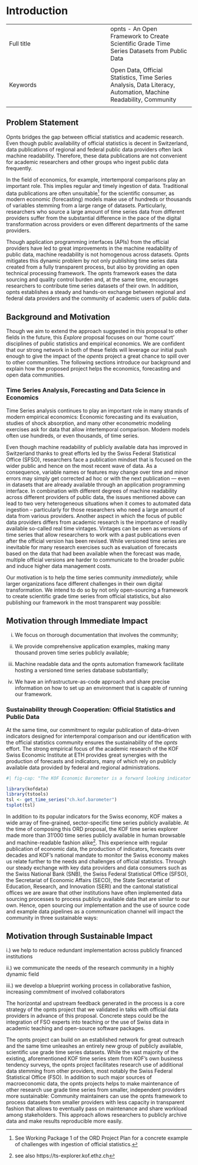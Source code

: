 # Introduction


|  |  |
|:-----|:----|
|   Full title  |  opnts - An Open Framework to Create Scientific Grade Time Series Datasets from Public Data
  |
|  Keywords |  Open Data, Official Statistics, Time Series Analysis, Data Literacy, Automation, Machine Readability, Community
 |


## Problem Statement

Opnts bridges the gap between official statistics and academic research. Even though public availability of official statistics is decent in Switzerland, data publications of regional and federal public data providers often lack machine readability. Therefore, these data publications are not convenient for academic researchers and other groups who ingest public data frequently.

In the field of economics, for example, intertemporal comparisons play an important role. This implies regular and timely ingestion of data.
Traditional data publications are often unsuitable^[See Working Package 1 of the ORD Project Plan for a concrete example of challenges with ingestion of official statistics.] for the scientific consumer, as modern economic (forecasting) models make use of hundreds or thousands of variables stemming from a large range of datasets.
Particularly, researchers who source a large amount of time series data from different providers suffer from the substantial difference in the pace of the digital transformation across providers or even different departments of the same providers. 
 
Though application programming interfaces (APIs) from the official providers have led to great improvements in the machine readability of public data, machine readability is not homogenous across datasets. Opnts mitigates this dynamic problem by not only publishing time series data created from a fully transparent process, but also by providing an open technical processing framework. The opnts framework eases the data sourcing and quality control burden and, at the same time, encourages researchers to contribute time series datasets of their own. In addition, opnts establishes a steady and hands-on exchange between regional and federal data providers and the community of academic users of public data.


## Background and Motivation

Though we aim to extend the approach suggested in this proposal to other fields in the future, this *Explore* proposal focuses on our 'home court' disciplines of public statistics and empirical economics.
We are confident that our strong network in both of these fields will leverage our initial push enough to give the impact of the *opents* project a great chance to spill over to other communities. 
The following sections introduce our background and explain how the proposed project helps the economics, forecasting and open data communities. 

### Time Series Analysis, Forecasting and Data Science in Economics {.unnumbered}

Time Series analysis continues to play an important role in many strands of modern empirical economics: 
Economic forecasting and its evaluation, studies of shock absorption, and many other econometric modeling exercises ask for data that allow intertemporal comparison. 
Modern models often use hundreds, or even thousands, of time series. 

Even though machine readability of publicly available data has improved in Switzerland thanks to great efforts led by the Swiss Federal Statistical Office (SFSO), researchers face a publication mindset that is focused on the wider public and hence on the most recent wave of data. 
As a consequence, variable names or features may change over time and minor errors may simply get corrected ad hoc or with the next publication — even in datasets that are already available through an application programming interface. 
In combination with different degrees of machine readability across different providers of public data, the issues mentioned above can lead to two very heterogeneous situations when it comes to automated data ingestion – particularly for those researchers who need a large amount of data from various providers. 
Another aspect in which the focus of public data providers differs from academic research is the importance of readily available so-called real time vintages. 
Vintages can be seen as versions of time series that allow researchers to work with a past publications even after the official version has been revised. 
While versioned time series are inevitable for many research exercises such as evaluation of forecasts based on the data that had been available when the forecast was made, multiple official versions are harder to communicate to the broader public and induce higher data management costs. 

Our motivation is to help the time series community *immediately,* while larger organizations face different challenges in their own digital transformation.
We intend to do so by not only open-sourcing a framework to create scientific grade time series from official statistics, but also publishing our framework in the most transparent way possible:

::: callout-note

## Motivation through Immediate Impact

i) We focus on thorough documentation that involves the community;

ii) We provide comprehensive application examples, making many thousand proven time series publicly available; 

iii) Machine readable data and the opnts automation framework facilitate hosting a versioned time series database substantially;

iv) We have an infrastructure-as-code approach and share precise information on how to set up an environment that is capable of running our framework. 


:::

### Sustainability through Cooperation: Official Statistics and Public Data {.unnumbered}

At the same time, our commitment to regular publication of data-driven indicators designed for intertemporal comparison and our identification with the official statistics community ensures the sustainability of the *opnts* effort.
The strong empirical focus of the academic research of the KOF Swiss Economic Institute at ETH provides great synergies with the production of forecasts and indicators, many of which rely on publicly available data provided by federal and regional administrations.

```r
#| fig-cap: "The KOF Economic Barometer is a forward looking indicator (FLI) for the Swiss economy. It is well received in Switzerland and used as the official FLI for Switzerland by the International Monetary Fund (IMF)."

library(kofdata)
library(tstools)
tsl <- get_time_series("ch.kof.barometer")
tsplot(tsl)


```

In addition to its popular indicators for the Swiss economy, KOF makes a wide array of fine-grained, sector-specific time series publicly available. 
At the time of composing this ORD proposal, the KOF time series explorer made more than 31'000 time series publicly available in human browsable and machine-readable fashion alike^[see also https://ts-explorer.kof.ethz.ch].
This experience with regular publication of economic data, the production of indicators, forecasts over decades and KOF's national mandate to monitor the Swiss economy makes us relate further to the needs and challenges of official statistics.
Through our steady exchange with key data providers and data consumers such as the Swiss National Bank (SNB), the Swiss Federal Statistical Office (SFSO), the Secretariat of Economic Affairs (SECO), the State Secretariat of Education, Research, and Innovation (SERI) and the cantonal statistical offices we are aware that other institutions have often implemented data sourcing processes to process publicly available data that are similar to our own.
Hence, open sourcing our implementation and the use of source code and example data pipelines as a commnunication channel will impact the community in three sustainable ways: 

::: callout-note

## Motivation through Sustainable Impact 

i.) we help to reduce redundant implementation across publicly financed institutions

ii.) we communicate the needs of the research community in a highly dynamic field 

iii.) we develop a blueprint working process in collaborative fashion, increasing commitment of involved collaborators

:::

The horizontal and upstream feedback generated in the process is a core strategy of the opnts project that we validated in talks with official data providers in advance of this proposal. 
Concrete steps could be the integration of FSO experts into teaching or the use of Swiss data in academic teaching and open-source software packages.

The opnts project can build on an established network for great outreach and the same time unleashes an entirely new group of publicly available, scientific use grade time series datasets. 
While the vast majority of the existing, aforementioned KOF time series stem from KOF's own business tendency surveys, the opnts project facilitates research use of additional data stemming from other providers, most notably the Swiss Federal Statistical Office (FSO).
In addition to such major sources of macroeconomic data, the opnts projects helps to make maintenance of other research use grade time series from smaller, independent providers more sustainable: 
Community maintainers can use the opnts framework to process datasets from smaller providers with less capacity in transparent fashion that allows to eventually pass on maintenance and share workload among stakeholders.
This approach allows researchers to publicly archive data and make results reproducible more easily.








